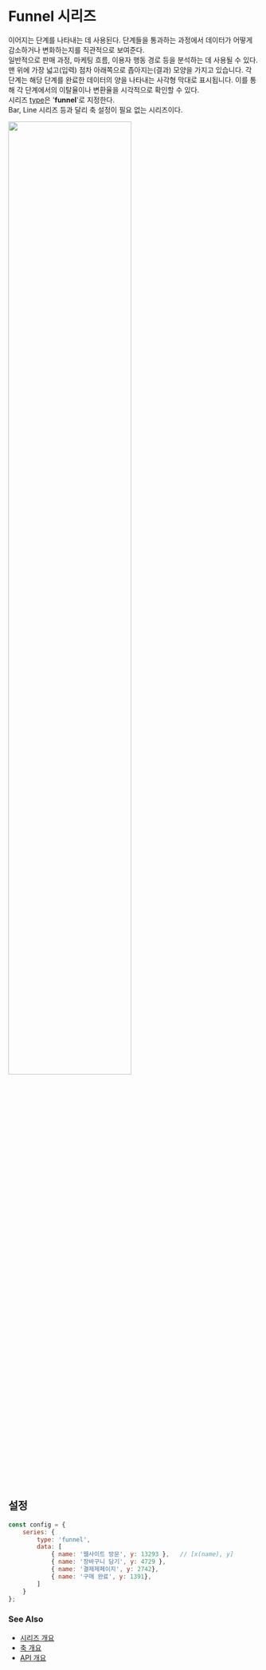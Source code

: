 # Funnel 시리즈

이어지는 단계를 나타내는 데 사용된다. 
단계들을 통과하는 과정에서 데이터가 어떻게 감소하거나 변화하는지를 직관적으로 보여준다.<br/> 
일반적으로 판매 과정, 마케팅 흐름, 이용자 행동 경로 등을 분석하는 데 사용될 수 있다.
맨 위에 가장 넓고(입력) 점차 아래쪽으로 좁아지는(결과) 모양을 가지고 있습니다. 
각 단계는 해당 단계를 완료한 데이터의 양을 나타내는 사각형 막대로 표시됩니다. 
이를 통해 각 단계에서의 이탈율이나 변환율을 시각적으로 확인할 수 있다.<br/>
시리즈 [type](/config/config/series#type)은 '**funnel**'로 지정한다.<br/>
Bar, Line 시리즈 등과 달리 축 설정이 필요 없는 시리즈이다.<br/>

<img src="/images/guide/series/funnel-01.png" width="70%" className="border-img"/>

## 설정

```js
const config = {
    series: {
        type: 'funnel',
        data: [
            { name: '웹사이트 방문', y: 13293 },   // [x(name), y]
            { name: '장바구니 담기', y: 4729 }, 
            { name: '결제제페이지', y: 2742}, 
            { name: '구매 완료', y: 1391},
        ]
    }
};
```

### See Also

- [시리즈 개요](/guide/series)
- [축 개요](/guide/axes)
- [API 개요](/docs)